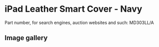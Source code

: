 
# iPad Leather Smart Cover - Navy

Part number, for search engines, auction websites and such: MD303LL/A

## Image gallery

<div style={{ width: "768px" }}>
  <GalleryComponent
    images={[
      {
        original: "/everysource/MD303.webp",
        thumbnail: "/everypreview/MD303.webp",
      },
      {
        original: "/everysource/MD303_AV1_BLACK.webp",
        thumbnail: "/everypreview/MD303_AV1_BLACK.webp",
      },
      {
        original: "/everysource/MD303_AV1_WHITE.webp",
        thumbnail: "/everypreview/MD303_AV1_WHITE.webp",
      },
      {
        original: "/everysource/MD303_AV2_BLACK.webp",
        thumbnail: "/everypreview/MD303_AV2_BLACK.webp",
      },
      {
        original: "/everysource/MD303_AV2_WHITE.webp",
        thumbnail: "/everypreview/MD303_AV2_WHITE.webp",
      },
      {
        original: "/everysource/MD303_AV3.webp",
        thumbnail: "/everypreview/MD303_AV3.webp",
      },
      {
        original: "/everysource/MD303_AV3_BLACK.webp",
        thumbnail: "/everypreview/MD303_AV3_BLACK.webp",
      },
      {
        original: "/everysource/MD303_AV3_WHITE.webp",
        thumbnail: "/everypreview/MD303_AV3_WHITE.webp",
      },
      {
        original: "/everysource/MD303_AV4.webp",
        thumbnail: "/everypreview/MD303_AV4.webp",
      },
      {
        original: "/everysource/MD303_AV4_BLACK.webp",
        thumbnail: "/everypreview/MD303_AV4_BLACK.webp",
      },
      {
        original: "/everysource/MD303_AV4_WHITE.webp",
        thumbnail: "/everypreview/MD303_AV4_WHITE.webp",
      },
      {
        original: "/everysource/MD303_AV5.webp",
        thumbnail: "/everypreview/MD303_AV5.webp",
      }
    ]}
  />
</div>